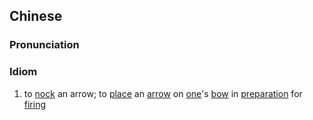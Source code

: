 ==Chinese==
{{zh-forms}}

===Pronunciation===
{{zh-pron
|m=chě gōng dā jiàn
|cat=id
}}

===Idiom===
{{zh-idiom}}

# to [[nock]] an arrow; to [[place]] an [[arrow]] on [[one]]'s [[bow]] in [[preparation]] for [[firing]]